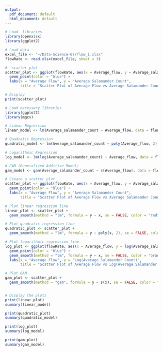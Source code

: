 ```yaml
---
output:
  pdf_document: default
  html_document: default
---
```

```r
# Load  libraries
library(openxlsx)
library(ggplot2)

# Load data
excel_file <- "~/Data-Science-G7/flow_1.xlsx"
flowRate <- read.xlsx(excel_file, sheet = 3)  

#  scatter plot
scatter_plot <- ggplot(flowRate, aes(x = Average_flow, y = Average_salamander_count)) +
  geom_point(color = "blue") +
  labs(x = "Average Flow", y = "Average Salamander Count", 
       title = "Scatter Plot of Average Flow vs Average Salamander Count")

# Display 
print(scatter_plot)

```
```r
# Load necessary libraries
library(ggplot2)
library(mgcv)

# Linear Regression
linear_model <- lm(Average_salamander_count ~ Average_flow, data = flowRate)

# Quadratic Regression
quadratic_model <- lm(Average_salamander_count ~ poly(Average_flow, 2), data = flowRate)

# Logarithmic Regression
log_model <- lm(log(Average_salamander_count) ~ Average_flow, data = flowRate)

# GAM (Generalized Additive Model)
gam_model <- gam(Average_salamander_count ~ s(Average_flow), data = flowRate)

# Create a scatter plot
scatter_plot <- ggplot(flowRate, aes(x = Average_flow, y = Average_salamander_count)) +
  geom_point(color = "blue") +
  labs(x = "Average Flow", y = "Average Salamander Count", 
       title = "Scatter Plot of Average Flow vs Average Salamander Count")

# Plot linear regression line
linear_plot <- scatter_plot +
  geom_smooth(method = "lm", formula = y ~ x, se = FALSE, color = "red")

# Plot quadratic regression line
quadratic_plot <- scatter_plot +
  geom_smooth(method = "lm", formula = y ~ poly(x, 2), se = FALSE, color = "green")

# Plot logarithmic regression line
log_plot <- ggplot(flowRate, aes(x = Average_flow, y = log(Average_salamander_count))) +
  geom_point(color = "blue") +
  geom_smooth(method = "lm", formula = y ~ x, se = FALSE, color = "orange") +
  labs(x = "Average Flow", y = "Log(Average Salamander Count)", 
       title = "Scatter Plot of Average Flow vs Log(Average Salamander Count)")

# Plot GAM
gam_plot <- scatter_plot +
  geom_smooth(method = "gam", formula = y ~ s(x), se = FALSE, color = "purple")



```

```r
# Display the plots
print(linear_plot)
summary(linear_model)

```
```r
print(quadratic_plot)
summary(quadratic_model)
```
```r
print(log_plot)
summary(log_model)
```
```r
print(gam_plot)
summary(gam_model)
```

